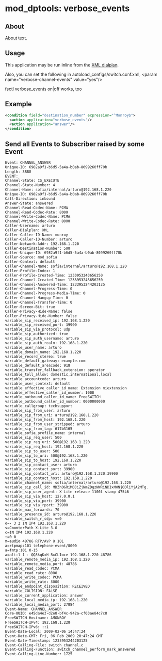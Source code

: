 
# mod_dptools: verbose_events 

 

## About

About text.

## Usage

This application may be run inline from the [XML dialplan](../../Dialplan/XML-Dialplan-archive_6586601.mdx#about).

Also, you can set the following in autoload\_configs/switch.conf.xml, \<param name="verbose-channel-events" value="yes"/>

fsctl verbose\_events on|off works, too

## Example

```xml
<condition field="destination_number" expression="^Monroy$">
  <action application="verbose_events"/>
  <action application="answer"/>
</condition>
```

## Send all Events to Subscriber raised by some Event

```xml
Event: CHANNEL_ANSWER
Unique-ID: 6982a9f1-b6d5-5a4a-b0ab-8099260ff70b
Length: 3888
EVENT: 
Channel-State: CS_EXECUTE
Channel-State-Number: 4
Channel-Name: sofia/internal/arturo@192.168.1.220
Unique-ID: 6982a9f1-b6d5-5a4a-b0ab-8099260ff70b
Call-Direction: inbound
Answer-State: answered
Channel-Read-Codec-Name: PCMA
Channel-Read-Codec-Rate: 8000
Channel-Write-Codec-Name: PCMA
Channel-Write-Codec-Rate: 8000
Caller-Username: arturo
Caller-Dialplan: XML
Caller-Caller-ID-Name: monroy
Caller-Caller-ID-Number: arturo
Caller-Network-Addr: 192.168.1.220
Caller-Destination-Number: 500
Caller-Unique-ID: 6982a9f1-b6d5-5a4a-b0ab-8099260ff70b
Caller-Source: mod_sofia
Caller-Context: default
Caller-Channel-Name: sofia/internal/arturo@192.168.1.220
Caller-Profile-Index: 1
Caller-Profile-Created-Time: 1233953243656250
Caller-Channel-Created-Time: 1233953243656250
Caller-Channel-Answered-Time: 1233953244203125
Caller-Channel-Progress-Time: 0
Caller-Channel-Progress-Media-Time: 0
Caller-Channel-Hangup-Time: 0
Caller-Channel-Transfer-Time: 0
Caller-Screen-Bit: true
Caller-Privacy-Hide-Name: false
Caller-Privacy-Hide-Number: false
variable_sip_received_ip: 192.168.1.220
variable_sip_received_port: 39900
variable_sip_via_protocol: udp
variable_sip_authorized: true
variable_sip_auth_username: arturo
variable_sip_auth_realm: 192.168.1.220
variable_user_name: arturo
variable_domain_name: 192.168.1.220
variable_record_stereo: true
variable_default_gateway: example.com
variable_default_areacode: 918
variable_transfer_fallback_extension: operator
variable_toll_allow: domestic,international,local
variable_accountcode: arturo
variable_user_context: default
variable_effective_caller_id_name: Extension miextension
variable_effective_caller_id_number: 1000
variable_outbound_caller_id_name: FreeSWITCH
variable_outbound_caller_id_number: 0000000000
variable_callgroup: techsupport
variable_sip_from_user: arturo
variable_sip_from_uri: arturo@192.168.1.220
variable_sip_from_host: 192.168.1.220
variable_sip_from_user_stripped: arturo
variable_sip_from_tag: 617b3165
variable_sofia_profile_name: internal
variable_sip_req_user: 500
variable_sip_req_uri: 500@192.168.1.220
variable_sip_req_host: 192.168.1.220
variable_sip_to_user: 500
variable_sip_to_uri: 500@192.168.1.220
variable_sip_to_host: 192.168.1.220
variable_sip_contact_user: arturo
variable_sip_contact_port: 39900
variable_sip_contact_uri: arturo@192.168.1.220:39900
variable_sip_contact_host: 192.168.1.220
variable_channel_name: sofia/internal/arturo@192.168.1.220
variable_sip_call_id: MDZhOGRiMDJiZjNmZDgzNWRiNDIxNWNjODliYjA2MTg.
variable_sip_user_agent: X-Lite release 1100l stamp 47546
variable_sip_via_host: 127.0.0.1
variable_sip_via_port: 39900
variable_sip_via_rport: 39900
variable_max_forwards: 70
variable_presence_id: arturo@192.168.1.220
variable_switch_r_sdp: v=0
o=- 3 2 IN IP4 192.168.1.220
s=CounterPath X-Lite 3.0
c=IN IP4 192.168.1.220
t=0 0
m=audio 48786 RTP/AVP 8 101
a=rtpmap:101 telephone-event/8000
a=fmtp:101 0-15
a=alt:1 1 : QQ8kqKxH BxCLIoce 192.168.1.220 48786
variable_remote_media_ip: 192.168.1.220
variable_remote_media_port: 48786
variable_read_codec: PCMA
variable_read_rate: 8000
variable_write_codec: PCMA
variable_write_rate: 8000
variable_endpoint_disposition: RECEIVED
variable_COLISION: FALSE
variable_current_application: answer
variable_local_media_ip: 192.168.1.220
variable_local_media_port: 27084
Event-Name: CHANNEL_ANSWER
Core-UUID: e45da4e3-d2e8-bf4c-942a-cf03ae84c7c8
FreeSWITCH-Hostname: AMONROY
FreeSWITCH-IPv4: 192.168.1.220
FreeSWITCH-IPv6: ::1
Event-Date-Local: 2009-02-06 14:47:24
Event-Date-GMT: Fri, 06 Feb 2009 20:47:24 GMT
Event-Date-Timestamp: 1233953244203125
Event-Calling-File: switch_channel.c
Event-Calling-Function: switch_channel_perform_mark_answered
Event-Calling-Line-Number: 1725
```


